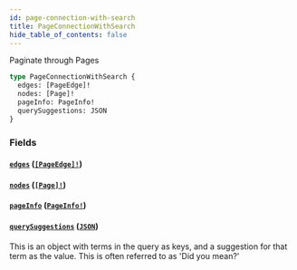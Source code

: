```yaml
---
id: page-connection-with-search
title: PageConnectionWithSearch
hide_table_of_contents: false
---
```



Paginate through Pages

```graphql
type PageConnectionWithSearch {
  edges: [PageEdge]!
  nodes: [Page]!
  pageInfo: PageInfo!
  querySuggestions: JSON
}
```


### Fields

#### [`edges`](#) ([`[PageEdge]!`](/developers/demandhq-apis/demand-api/graphql/reference/objects/page-edge))




#### [`nodes`](#) ([`[Page]!`](/developers/demandhq-apis/demand-api/graphql/reference/objects/page))




#### [`pageInfo`](#) ([`PageInfo!`](/developers/demandhq-apis/demand-api/graphql/reference/objects/page-info))




#### [`querySuggestions`](#) ([`JSON`](/developers/demandhq-apis/demand-api/graphql/reference/scalars/json))

This is an object with terms in the query as keys, and a suggestion for that
term as the value. This is often referred to as 'Did you mean?'




